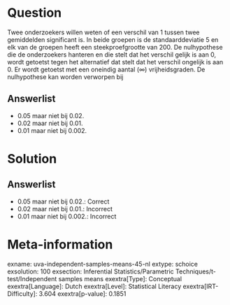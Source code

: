 Question
========

Twee onderzoekers willen weten of een verschil van 1 tussen twee
gemiddelden significant is. In beide groepen is de standaarddeviatie 5
en elk van de groepen heeft een steekproefgrootte van 200. De
nulhypothese die de onderzoekers hanteren en die stelt dat het verschil
gelijk is aan 0, wordt getoetst tegen het alternatief dat stelt dat het
verschil ongelijk is aan 0. Er wordt getoetst met een oneindig aantal
(∞) vrijheidsgraden. De nulhypothese kan worden verworpen bij

Answerlist
----------

* 0.05 maar niet bij 0.02.
* 0.02 maar niet bij 0.01.
* 0.01 maar niet bij 0.002.

Solution
========

Answerlist
----------

* 0.05 maar niet bij 0.02.: Correct
* 0.02 maar niet bij 0.01.: Incorrect
* 0.01 maar niet bij 0.002.: Incorrect

Meta-information
================
exname: uva-independent-samples-means-45-nl
extype: schoice
exsolution: 100
exsection: Inferential Statistics/Parametric Techniques/t-test/Independent samples means
exextra[Type]: Conceptual
exextra[Language]: Dutch
exextra[Level]: Statistical Literacy
exextra[IRT-Difficulty]: 3.604
exextra[p-value]: 0.1851
